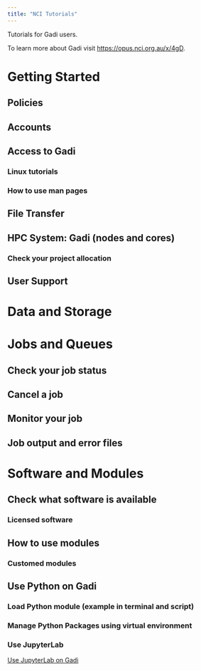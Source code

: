```yaml
---
title: "NCI Tutorials"
---
```


Tutorials for Gadi users.

To learn more about Gadi visit <https://opus.nci.org.au/x/4gD>.

# Getting Started
## Policies
## Accounts
## Access to Gadi
### Linux tutorials
### How to use man pages
## File Transfer
## HPC System: Gadi (nodes and cores)
### Check your project allocation
## User Support

# Data and Storage

# Jobs and Queues
## Check your job status
## Cancel a job
## Monitor your job
## Job output and error files

# Software and Modules
## Check what software is available
### Licensed software
## How to use modules
### Customed modules
## Use Python on Gadi
### Load Python module (example in terminal and script)
### Manage Python Packages using virtual environment
### Use JupyterLab
[Use JupyterLab on Gadi](tutorials/use-jupyterlab.qmd)


